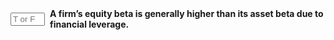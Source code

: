 ::: {.question-block}

<form onsubmit="event.preventDefault(); checkAnswerBox('module4_tf_q44','T')" style="display: flex; align-items: center; gap: 8px;">
<input type="text" id="module4_tf_q44" name="module4_tf_q44" maxlength="1" placeholder="T or F" style="width: 55px;" data-correct-answer="T" /> 
<label for="module4_tf_q44"><strong>A firm’s equity beta is generally higher than its asset beta due to financial leverage.</strong></label>
</form>

<div id="feedback-module4_tf_q44" class="feedback" data-status="" style="display:none;">
The sentence is TRUE. Leverage amplifies equity risk.
</div>

:::
